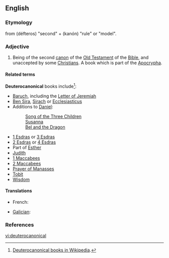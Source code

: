{{wikipedia|Deuterocanonical books}}
==English==

===Etymology===
from {{etyl|grc}} {{term|lang=grc|δεύτερος}} (défteros) "second" + {{term|lang=grc|κανών}} (kanón) "rule" or "model".

===Adjective===
{{en-adj|-}}

# {{biblical}} Being of the second [[canon]] of the [[Old Testament]] of the [[Bible]], and unaccepted by some [[Christian]]s. A book which is part of the [[Apocrypha]].

====Related terms====
'''Deuterocanonical''' books include<ref>[[w:Deuterocanonical books|Deuterocanonical books in Wikipedia]].</ref>:
* [[Baruch]], including the [[Letter of Jeremiah]]
* [[Ben Sira]], [[Sirach]] or [[Ecclesiasticus]]
* Additions to [[Daniel]]:
*: [[Song of the Three Children]]
*: [[Susanna]]
*: [[Bel and the Dragon]]
* [[1 Esdras]] or [[3 Esdras]]
* [[2 Esdras]] or [[4 Esdras]]
* Part of [[Esther]]
* [[Judith]]
* [[1 Maccabees]]
* [[2 Maccabees]]
* [[Prayer of Manasses]]
* [[Tobit]]
* [[Wisdom]]

====Translations====
{{trans-top|of the second canon of the Old Testament}}
* French: {{t+|fr|deutérocanonique|m|f}}
{{trans-mid}}
* [[Galician]]: {{t-|gl|deuterocanónico}}
{{trans-bottom}}

===References===
<references />

[[vi:deuterocanonical]]